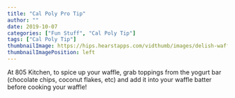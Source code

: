 ```yaml
---
title: "Cal Poly Pro Tip"
author: ""
date: 2019-10-07
categories: ["Fun Stuff", "Cal Poly Tip"]
tags: ["Cal Poly Tip"]
thumbnailImage: https://hips.hearstapps.com/vidthumb/images/delish-waffles-1-1531520612.jpg
thumbnailImagePosition: left
---
```


At 805 Kitchen, to spice up your waffle, grab toppings from the yogurt bar (chocolate chips, coconut flakes, etc) and add it into your waffle batter before cooking your waffle!

